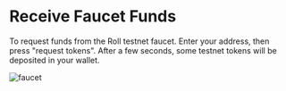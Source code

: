# Receive Faucet Funds

 To request funds from the Roll testnet faucet. Enter your address, then press "request tokens". 
 After a few seconds, some testnet tokens will be deposited in your wallet.

 ![faucet](../images/faucet.png)